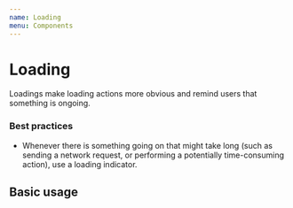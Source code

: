 ```yaml
---
name: Loading
menu: Components
---
```



# Loading

Loadings make loading actions more obvious and remind users that something is ongoing.

### Best practices

- Whenever there is something going on that might take long (such as sending a network request, or performing a potentially time-consuming action), use a loading indicator.

## Basic usage

<Playground>
  <Loading />
</Playground>
